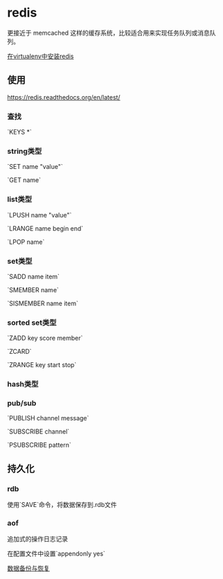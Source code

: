 = redis =
更接近于 memcached 这样的缓存系统，比较适合用来实现任务队列或消息队列。

[[install_redis_in_venv|在virtualenv中安装redis]]

== 使用 ==
[[https://redis.readthedocs.org/en/latest/]]
=== 查找 ===
`KEYS *`

=== string类型 ===
`SET name "value"`

`GET name`

=== list类型 ===
`LPUSH name "value"`

`LRANGE name begin end`

`LPOP name`

=== set类型 ===
`SADD name item`

`SMEMBER name`

`SISMEMBER name item`

=== sorted set类型 ===
`ZADD key score member`

`ZCARD`

`ZRANGE key start stop`

=== hash类型 ===


=== pub/sub ===
`PUBLISH channel message`

`SUBSCRIBE channel`

`PSUBSCRIBE pattern`

== 持久化 ==

=== rdb ===
使用`SAVE`命令，将数据保存到.rdb文件

=== aof ===
追加式的操作日志记录

在配置文件中设置`appendonly yes`

[[http://haili.me/archives/tag/redis%E6%8C%81%E4%B9%85%E5%8C%96%E5%AD%98%E5%82%A8|数据备份与恢复]]
